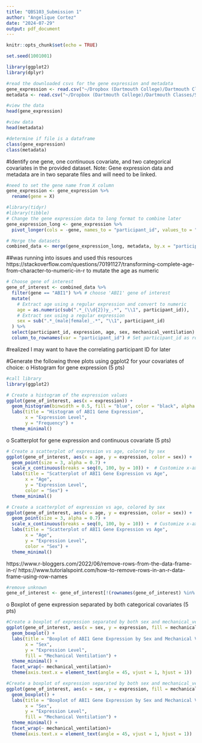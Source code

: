 ```yaml
---
title: "QBS103_Submission 1"
author: "Angelique Cortez"
date: "2024-07-29"
output: pdf_document
---
```


```r
knitr::opts_chunk$set(echo = TRUE)
```

```r
set.seed(1001001)
```

```r
library(ggplot2)
library(dplyr)
```
```r
#read the downloaded csvs for the gene expression and metadata
gene_expression <- read.csv("~/Dropbox (Dartmouth College)/Dartmouth Classes/Summer2024/Intro to data analysis/data/QBS103_GSE157103_genes.csv")
metadata <- read.csv("~/Dropbox (Dartmouth College)/Dartmouth Classes/Summer2024/Intro to data analysis/data/QBS103_GSE157103_series_matrix.csv", header = T)
```

```r
#view the data
head(gene_expression)
```
```r
#view data 
head(metadata)
```

```r
#determine if file is a dataframe
class(gene_expression)
class(metadata)
```

#Identify one gene, one continuous covariate, and two categorical covariates in the provided dataset. Note: Gene expression data and metadata are in two separate files and will need to be linked.
```r
#need to set the gene name from X column
gene_expression <- gene_expression %>%
  rename(gene = X)
```

```r
#library(tidyr)
#library(tibble)
# Change the gene expression data to long format to combine later
gene_expression_long <- gene_expression %>%
  pivot_longer(cols = -gene, names_to = "participant_id", values_to = "expression")

```

```r
# Merge the datasets
combined_data <- merge(gene_expression_long, metadata, by.x = "participant_id", by.y = "participant_id")
```

##was running into issues and used this resources https://stackoverflow.com/questions/70191127/transforming-complete-age-from-character-to-numeric-in-r to mutate the age as numeric 
```r
# Choose gene of interest
gene_of_interest <- combined_data %>%
  filter(gene == "ABI1") %>% # choose 'ABI1' gene of interest
  mutate(
    # Extract age using a regular expression and convert to numeric
    age = as.numeric(sub(".*_(\\d{2})y_.*", "\\1", participant_id)),
    # Extract sex using a regular expression
    sex = sub(".*_(male|female)_.*", "\\1", participant_id)
  ) %>%
  select(participant_id, expression, age, sex, mechanical_ventilation) %>% #choose covariates
  column_to_rownames(var = "participant_id") # Set participant_id as row names
```
#realized I may want to have the correlating participant ID for later

#Generate the following three plots using ggplot2 for your covariates of choice:
o	Histogram for gene expression (5 pts)   
```r
#call library
library(ggplot2)
```

```r
# Create a histogram of the expression values
ggplot(gene_of_interest, aes(x = expression)) +
  geom_histogram(binwidth = 0.5, fill = "blue", color = "black", alpha = 0.7) +
  labs(title = "Histogram of ABI1 Gene Expression",
       x = "Expression Level",
       y = "Frequency") +
  theme_minimal()
```


o	Scatterplot for gene expression and continuous covariate (5 pts)
```r
# Create a scatterplot of expression vs age, colored by sex
ggplot(gene_of_interest, aes(x = age, y = expression, color = sex)) +
  geom_point(size = 3, alpha = 0.7) +
  scale_x_continuous(breaks = seq(0, 100, by = 10)) +  # Customize x-axis breaks
  labs(title = "Scatterplot of ABI1 Gene Expression vs Age",
       x = "Age",
       y = "Expression Level",
       color = "Sex") +
  theme_minimal()
```

```r
# Create a scatterplot of expression vs age, colored by sex
ggplot(gene_of_interest, aes(x = age, y = expression, color = sex)) +
  geom_point(size = 3, alpha = 0.7) +
  scale_x_continuous(breaks = seq(0, 100, by = 10)) +  # Customize x-axis breaks
  labs(title = "Scatterplot of ABI1 Gene Expression vs Age",
       x = "Age",
       y = "Expression Level",
       color = "Sex") +
  theme_minimal()
```


https://www.r-bloggers.com/2022/06/remove-rows-from-the-data-frame-in-r/
https://www.tutorialspoint.com/how-to-remove-rows-in-an-r-data-frame-using-row-names
```r
#remove unknown
gene_of_interest <- gene_of_interest[!(rownames(gene_of_interest) %in% "NONCOVID_15_83y_unknown_ICU"), ]

```



o	Boxplot of gene expression separated by both categorical covariates (5 pts)

```r
#Create a boxplot of expression separated by both sex and mechanical_ventilation
ggplot(gene_of_interest, aes(x = sex, y = expression, fill = mechanical_ventilation)) +
  geom_boxplot() +
  labs(title = "Boxplot of ABI1 Gene Expression by Sex and Mechanical Ventilation",
       x = "Sex",
       y = "Expression Level",
       fill = "Mechanical Ventilation") +
  theme_minimal() +
  facet_wrap(~ mechanical_ventilation)+
  theme(axis.text.x = element_text(angle = 45, vjust = 1, hjust = 1))
```

```r
#Create a boxplot of expression separated by both sex and mechanical_ventilation
ggplot(gene_of_interest, aes(x = sex, y = expression, fill = mechanical_ventilation)) +
  geom_boxplot() +
  labs(title = "Boxplot of ABI1 Gene Expression by Sex and Mechanical Ventilation",
       x = "Sex",
       y = "Expression Level",
       fill = "Mechanical Ventilation") +
  theme_minimal() +
  facet_wrap(~ mechanical_ventilation)+
  theme(axis.text.x = element_text(angle = 45, vjust = 1, hjust = 1))
```
